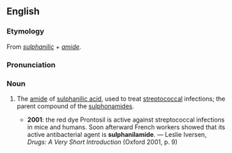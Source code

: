 ==English==
===Etymology===
From ''[[sulphanilic]]'' + ''[[amide]]''.

===Pronunciation===
{{IPA|/sʌlfəˈnɪləmaɪd/}}

===Noun===
{{en-noun}}

# {{context|pharmacology}} The [[amide]] of [[sulphanilic acid]], used to treat [[streptococcal]] infections; the parent compound of the [[sulphonamide]]s.
#*'''2001''': the red dye Prontosil is active against streptococcal infections in mice and humans.  Soon afterward French workers showed that its active antibacterial agent is '''sulphanilamide'''. — Leslie Iversen, ''Drugs: A Very Short Introduction'' (Oxford 2001, p. 9)